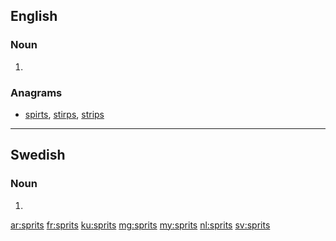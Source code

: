 ==English==

===Noun===
{{head|en|noun plural form}}

# {{plural of|sprit|lang=en}}

===Anagrams===
* [[spirts#English|spirts]], [[stirps#English|stirps]], [[strips#English|strips]]

----

==Swedish==

===Noun===
{{head|sv|noun form}}

# {{sv-noun-form-indef-gen|sprit}}

[[ar:sprits]]
[[fr:sprits]]
[[ku:sprits]]
[[mg:sprits]]
[[my:sprits]]
[[nl:sprits]]
[[sv:sprits]]